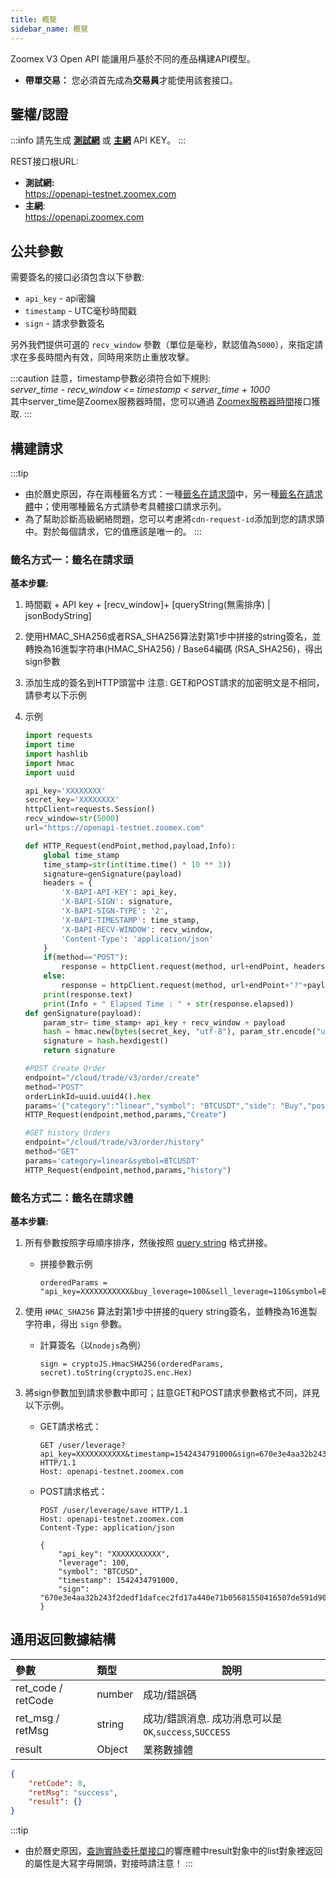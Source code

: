 ```yaml
---
title: 概覽
sidebar_name: 概覽
---
```


Zoomex V3 Open API 能讓用戶基於不同的產品構建API模型。

<!--
- **衍生品 - 合約：** 您可以通過 `contract/v3` 接口交易_USDT永續_, _反向永續_。
-->
- **帶單交易：** 您必須首先成為**交易員**才能使用該套接口。


## 鑒權/認證

:::info
請先生成 <a href="https://testnet.zoomex.com/zh-TW/user-center/api-manage"><b>測試網</b></a> 或 <a href="https://www.zoomex.com/zh-TW/user-center/api-manage"><b>主網</b></a> API KEY。
:::

REST接口根URL:
- **測試網:**<br/>
https://openapi-testnet.zoomex.com
- **主網**:<br/>
https://openapi.zoomex.com

## 公共參數

需要簽名的接口必須包含以下參數:

* `api_key` - api密鑰
* `timestamp` - UTC毫秒時間戳
* `sign` - 請求參數簽名<br/>

另外我們提供可選的 `recv_window` 參數（單位是毫秒，默認值為`5000`），來指定請求在多長時間內有效，同時用來防止重放攻擊。

:::caution
註意，timestamp參數必須符合如下規則:<br/>
_server_time - recv_window <= timestamp < server_time + 1000_<br/>
其中server_time是Zoomex服務器時間，您可以通過 [Zoomex服務器時間](../v3/market/time#)接口獲取.
:::

## 構建請求

:::tip
- 由於曆史原因，存在兩種籤名方式：一種[籤名在請求頭](./intro#籤名方式一籤名在請求頭)中，另一種[籤名在請求體](./intro#籤名方式二籤名在請求體)中；使用哪種籤名方式請參考具體接口請求示列。
- 為了幫助診斷高級網絡問題，您可以考慮將`cdn-request-id`添加到您的請求頭中。對於每個請求，它的值應該是唯一的。
:::


### 籤名方式一：籤名在請求頭

**基本步驟:**

1. 時間戳 + API key + [recv_window]+ [queryString(無需排序) | jsonBodyString]

2. 使用HMAC_SHA256或者RSA_SHA256算法對第1步中拼接的string簽名，並轉換為16進製字符串(HMAC_SHA256) / Base64編碼 (RSA_SHA256)，得出sign參數

3. 添加生成的簽名到HTTP頭當中 注意: GET和POST請求的加密明文是不相同，請參考以下示例

4. 示例
    ```python
    import requests
    import time
    import hashlib
    import hmac
    import uuid

    api_key='XXXXXXXX'
    secret_key='XXXXXXXX'
    httpClient=requests.Session()
    recv_window=str(5000)
    url="https://openapi-testnet.zoomex.com"

    def HTTP_Request(endPoint,method,payload,Info):
        global time_stamp
        time_stamp=str(int(time.time() * 10 ** 3))
        signature=genSignature(payload)
        headers = {
            'X-BAPI-API-KEY': api_key,
            'X-BAPI-SIGN': signature,
            'X-BAPI-SIGN-TYPE': '2',
            'X-BAPI-TIMESTAMP': time_stamp,
            'X-BAPI-RECV-WINDOW': recv_window,
            'Content-Type': 'application/json'
        }
        if(method=="POST"):
            response = httpClient.request(method, url+endPoint, headers=headers, data=payload)
        else:
            response = httpClient.request(method, url+endPoint+"?"+payload, headers=headers)
        print(response.text)
        print(Info + " Elapsed Time : " + str(response.elapsed))
    def genSignature(payload):
        param_str= time_stamp+ api_key + recv_window + payload
        hash = hmac.new(bytes(secret_key, "utf-8"), param_str.encode("utf-8"),hashlib.sha256)
        signature = hash.hexdigest()
        return signature

    #POST Create Order
    endpoint="/cloud/trade/v3/order/create"
    method="POST"
    orderLinkId=uuid.uuid4().hex
    params='{"category":"linear","symbol": "BTCUSDT","side": "Buy","positionIdx": 0,"orderType": "Market","qty": "0.001","price": "","timeInForce": "GTC","orderLinkId": "' + orderLinkId + '"}'
    HTTP_Request(endpoint,method,params,"Create")

    #GET history Orders
    endpoint="/cloud/trade/v3/order/history"
    method="GET"
    params='category=linear&symbol=BTCUSDT'
    HTTP_Request(endpoint,method,params,"history")
    ```

### 籤名方式二：籤名在請求體

**基本步驟:**

1. 所有參數按照字母順序排序，然後按照 [query string](https://en.wikipedia.org/wiki/Query_string) 格式拼接。

   - 拼接參數示例

     ``` shell
     orderedParams = "api_key=XXXXXXXXXXX&buy_leverage=100&sell_leverage=110&symbol=BTCUSDT&timestamp=1542434791747"
     ```

2. 使用 `HMAC_SHA256` 算法對第1步中拼接的query string簽名，並轉換為16進製字符串，得出 `sign` 參數。

   - 計算簽名（以`nodejs`為例）

     ``` node
     sign = cryptoJS.HmacSHA256(orderedParams, secret).toString(cryptoJS.enc.Hex)
     ```

3. 將sign參數加到請求參數中即可；註意GET和POST請求參數格式不同，詳見以下示例。

   - GET請求格式：

     ``` shell
     GET /user/leverage?api_key=XXXXXXXXXXX&timestamp=1542434791000&sign=670e3e4aa32b243f2dedf1dafcec2fd17a440e71b05681550416507de591d908 HTTP/1.1
     Host: openapi-testnet.zoomex.com
     ```

   - POST請求格式：

     ``` shell
     POST /user/leverage/save HTTP/1.1
     Host: openapi-testnet.zoomex.com
     Content-Type: application/json
     
     {
         "api_key": "XXXXXXXXXXX",
         "leverage": 100,
         "symbol": "BTCUSD",
         "timestamp": 1542434791000,
         "sign": "670e3e4aa32b243f2dedf1dafcec2fd17a440e71b05681550416507de591d908"
     }
     ```


## 通用返回數據結構

| 參數 | 類型 | 說明|
|:----- |:-----|----- |
|ret_code / retCode |number |成功/錯誤碼 |
|ret_msg / retMsg |string |成功/錯誤消息. 成功消息可以是`OK`,`success`,`SUCCESS`|
|result |Object |業務數據體|

``` json
{
    "retCode": 0,
    "retMsg": "success",
    "result": {}
}
```

:::tip
- 由於曆史原因，[查詢實時委托單接口](./order/open-order/#)的響應體中result對象中的list對象裡返回的屬性是大冩字母開頭，對接時請注意！
:::